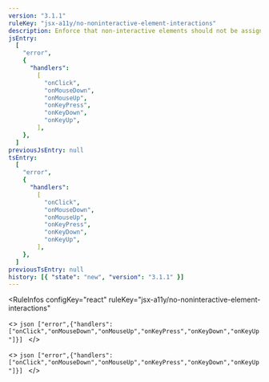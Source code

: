 ```yaml
---
version: "3.1.1"
ruleKey: "jsx-a11y/no-noninteractive-element-interactions"
description: Enforce that non-interactive elements should not be assigned mouse or keyboard event listeners
jsEntry:
  [
    "error",
    {
      "handlers":
        [
          "onClick",
          "onMouseDown",
          "onMouseUp",
          "onKeyPress",
          "onKeyDown",
          "onKeyUp",
        ],
    },
  ]
previousJsEntry: null
tsEntry:
  [
    "error",
    {
      "handlers":
        [
          "onClick",
          "onMouseDown",
          "onMouseUp",
          "onKeyPress",
          "onKeyDown",
          "onKeyUp",
        ],
    },
  ]
previousTsEntry: null
history: [{ "state": "new", "version": "3.1.1" }]
---
```


<RuleInfos 
  configKey="react" 
  ruleKey="jsx-a11y/no-noninteractive-element-interactions" 
>
  <>
    ```json
    ["error",{"handlers":["onClick","onMouseDown","onMouseUp","onKeyPress","onKeyDown","onKeyUp"]}]
    ```
  </>

  <>
    ```json
    ["error",{"handlers":["onClick","onMouseDown","onMouseUp","onKeyPress","onKeyDown","onKeyUp"]}]
    ```
  </>
</RuleInfos>
